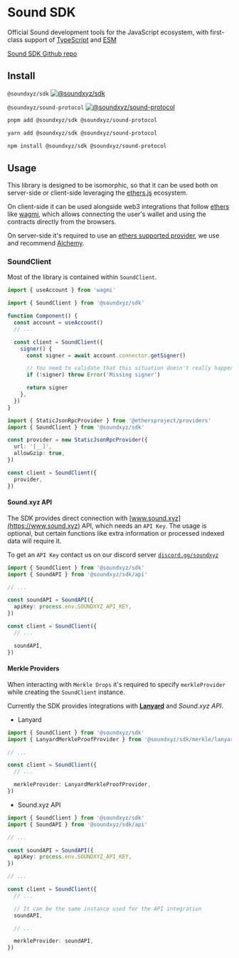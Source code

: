 # Sound SDK

Official Sound development tools for the JavaScript ecosystem, with first-class support of [TypeScript](https://www.typescriptlang.org) and [ESM](https://nodejs.org/api/esm.html)

[Sound SDK Github repo](https://github.com/soundxyz/sdk)

## Install

`@soundxyz/sdk` [![@soundxyz/sdk](https://badge.fury.io/js/@soundxyz%2Fsdk.svg)](https://badge.fury.io/js/@soundxyz%2Fsdk)

`@soundxyz/sound-protocol` [![@soundxyz/sound-protocol](https://badge.fury.io/js/@soundxyz%2Fsound-protocol.svg)](https://badge.fury.io/js/@soundxyz%2Fsound-protocol)

```sh
pnpm add @soundxyz/sdk @soundxyz/sound-protocol
```

```sh
yarn add @soundxyz/sdk @soundxyz/sound-protocol
```

```sh
npm install @soundxyz/sdk @soundxyz/sound-protocol
```

## Usage

This library is designed to be isomorphic, so that it can be used both on server-side or client-side leveraging the [ethers.js](https://ethers.org) ecosystem.

On client-side it can be used alongside web3 integrations that follow [ethers](https://www.npmjs.com/package/ethers) like [wagmi](https://wagmi.sh/), which allows connecting the user's wallet and using the contracts directly from the browsers.

On server-side it's required to use an [ethers supported provider](https://docs.ethers.io/v5/api-keys/), we use and recommend [Alchemy](https://www.alchemy.com/).

### SoundClient

Most of the library is contained within `SoundClient`.

```ts
import { useAccount } from 'wagmi'

import { SoundClient } from '@soundxyz/sdk'

function Component() {
  const account = useAccount()
  // ...

  const client = SoundClient({
    signer() {
      const signer = await account.connector.getSigner()

      // You need to validate that this situation doesn't really happen on a normal flow
      if (!signer) throw Error('Missing signer')

      return signer
    },
  })
}
```

```ts
import { StaticJsonRpcProvider } from '@ethersproject/providers'
import { SoundClient } from '@soundxyz/sdk'

const provider = new StaticJsonRpcProvider({
  url: '[__]',
  allowGzip: true,
})

const client = SoundClient({
  provider,
})
```

#### Sound.xyz API

The SDK provides direct connection with [www.sound.xyz](https://www.sound.xyz) API, which needs an `API Key`. The usage is optional, but certain functions like extra information or processed indexed data will require it.

To get an `API Key` contact us on our discord server [`discord.gg/soundxyz`](https://discord.gg/soundxyz)

```ts
import { SoundClient } from '@soundxyz/sdk'
import { SoundAPI } from '@soundxyz/sdk/api'

// ...

const soundAPI = SoundAPI({
  apiKey: process.env.SOUNDXYZ_API_KEY,
})

const client = SoundClient({
  // ...

  soundAPI,
})
```

#### Merkle Providers

When interacting with `Merkle Drops` it's required to specify `merkleProvider` while creating the `SoundClient` instance.

Currently the SDK provides integrations with [**Lanyard**](https://lanyard.org) and _Sound.xyz API_.

- Lanyard

```ts
import { SoundClient } from '@soundxyz/sdk'
import { LanyardMerkleProofProvider } from '@soundxyz/sdk/merkle/lanyard'

// ...

const client = SoundClient({
  // ...

  merkleProvider: LanyardMerkleProofProvider,
})
```

- Sound.xyz API

```ts
import { SoundClient } from '@soundxyz/sdk'
import { SoundAPI } from '@soundxyz/sdk/api'

// ...

const soundAPI = SoundAPI({
  apiKey: process.env.SOUNDXYZ_API_KEY,
})

// ...

const client = SoundClient({
  // ...

  // It can be the same instance used for the API integration
  soundAPI,

  // ...

  merkleProvider: soundAPI,
})
```
